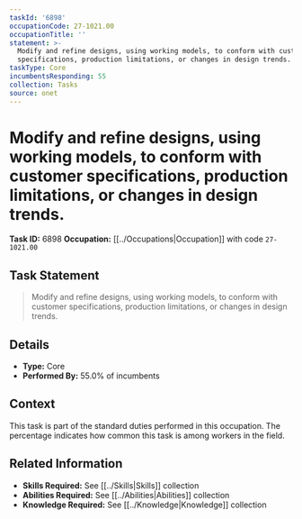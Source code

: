 ```yaml
---
taskId: '6898'
occupationCode: 27-1021.00
occupationTitle: ''
statement: >-
  Modify and refine designs, using working models, to conform with customer
  specifications, production limitations, or changes in design trends.
taskType: Core
incumbentsResponding: 55
collection: Tasks
source: onet
---
```

# Modify and refine designs, using working models, to conform with customer specifications, production limitations, or changes in design trends.

**Task ID:** 6898
**Occupation:** [[../Occupations|Occupation]] with code `27-1021.00`

## Task Statement

> Modify and refine designs, using working models, to conform with customer specifications, production limitations, or changes in design trends.

## Details

- **Type:** Core
- **Performed By:** 55.0% of incumbents

## Context

This task is part of the standard duties performed in this occupation. The percentage indicates how common this task is among workers in the field.

## Related Information

- **Skills Required:** See [[../Skills|Skills]] collection
- **Abilities Required:** See [[../Abilities|Abilities]] collection
- **Knowledge Required:** See [[../Knowledge|Knowledge]] collection
